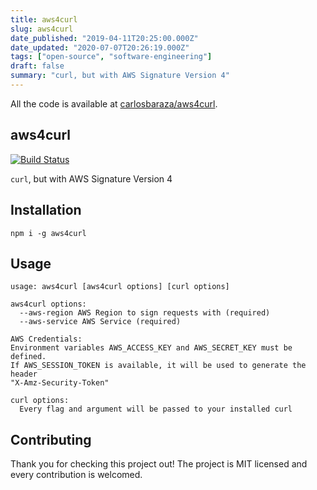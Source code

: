 ```yaml
---
title: aws4curl
slug: aws4curl
date_published: "2019-04-11T20:25:00.000Z"
date_updated: "2020-07-07T20:26:19.000Z"
tags: ["open-source", "software-engineering"]
draft: false
summary: "curl, but with AWS Signature Version 4"
---
```


All the code is available at [carlosbaraza/aws4curl](https://github.com/carlosbaraza/aws4curl).

## aws4curl

[![Build Status](https://travis-ci.org/carlosbaraza/aws4curl.svg?branch=master)](https://travis-ci.org/carlosbaraza/aws4curl)

`curl`, but with AWS Signature Version 4

## Installation

```
npm i -g aws4curl
```

## Usage

```
usage: aws4curl [aws4curl options] [curl options]

aws4curl options:
  --aws-region AWS Region to sign requests with (required)
  --aws-service AWS Service (required)

AWS Credentials:
Environment variables AWS_ACCESS_KEY and AWS_SECRET_KEY must be defined.
If AWS_SESSION_TOKEN is available, it will be used to generate the header
"X-Amz-Security-Token"

curl options:
  Every flag and argument will be passed to your installed curl
```

## Contributing

Thank you for checking this project out! The project is MIT licensed
and every contribution is welcomed.
